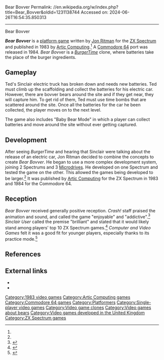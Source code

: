 Bear Bovver
Permalink: //en.wikipedia.org/w/index.php?title=Bear_Bovver&oldid=1231138744
Accessed on: 2024-06-26T16:54:35.850313



------
Bear Bovver
{{Short description|1983 video game}}
{{Infobox video game
|title = Bear Bovver
|image = Bear Bovver Cover.jpg
|caption = C64 box art
|designer = [[Jon Ritman]]<ref name=ritman>{{Cite web|url=http://www.jonritman.f2s.com/games/bb/index.htm|archive-url=https://web.archive.org/web/20110710220030/http://www.jonritman.f2s.com/games/bb/index.htm|url-status=dead|archive-date=2011-07-10|title=Bear Bovver|date=2011-07-10|access-date=2019-06-02}}</ref>
|publisher = [[Artic Computing]]
|released = '''1983:''' ZX Spectrum<br>'''1984:''' C64
|genre = [[Platform games|Platform]]
|modes = [[Single-player video game|Single-player]]
|platforms = [[ZX Spectrum]], [[Commodore 64]]
}}

'''''Bear Bovver''''' is a [[platform game]] written by [[Jon Ritman]] for the [[ZX Spectrum]] and published in 1983 by [[Artic Computing]].<ref name=ritman /> A [[Commodore 64]] port was released in 1984. ''Bear Bovver'' is a ''[[BurgerTime]]'' clone, where batteries take the place of the burger ingredients.

==Gameplay==
Ted's Sinclair electric truck has broken down and needs new batteries. Ted must climb up the scaffolding and collect the batteries for his electric car.  However, there are bovver bears around the site and if they get near, they will capture him. To get rid of them, Ted must use time bombs that are scattered around the site. Once all the batteries for the car he been collected, the player moves on to the next level.

The game also includes "Baby Bear Mode" in which a player can collect batteries and move around the site without ever getting captured.

== Development ==
After seeing ''BurgerTime'' and hearing that Sinclair were talking about the release of an electric car, Jon Ritman decided to combine the concepts to create ''Bear Bovver''. He began to use a more complex development system, joining 2 Spectrums and 3 [[ZX Microdrive|Microdrives]]. He developed on one Spectrum and tested the game on the other. This allowed the games being developed to be larger.<ref name=ritman /> It was published by [[Artic Computing]] for the ZX Spectrum in 1983 and 1984 for the Commodore 64.

==Reception==
{{Video game reviews
| award1Pub = Crash
| award1 = Smash!<ref>Game review, Crash issue 3, April 1984, page 106</ref>
}}
''Bear Bovver'' received generally positive reception. ''Crash!'' staff praised the animation and sound, and called the game "enjoyable" and "addictive".<ref>{{cite magazine |magazine=Crash! |title=Bear Bovver |date=April 1984}}</ref> ''Sinclair User'' called the premise "brilliant" and stated that it would likely stand among players' top 10 ZX Spectrum games.<ref>{{cite magazine |magazine=Sinclair User |title=Bear Bovver |date=March 1984}}</ref> ''Computer and Video Games'' felt it was a good fit for younger players, especially thanks to its practice mode.<ref>{{cite magazine |magazine=Computer and Video Games |title=Bear Bovver |date=May 1984}}</ref>

==References==
{{reflist}}

==External links==
* {{WoS game|id=0000492}}
* {{Lemon64 game|id=252}}

[[Category:1983 video games]]
[[Category:Artic Computing games]]
[[Category:Commodore 64 games]]
[[Category:Platformers]]
[[Category:Single-player video games]]
[[Category:Video game clones]]
[[Category:Video games about bears]]
[[Category:Video games developed in the United Kingdom]]
[[Category:ZX Spectrum games]]


{{platform-videogame-stub}}